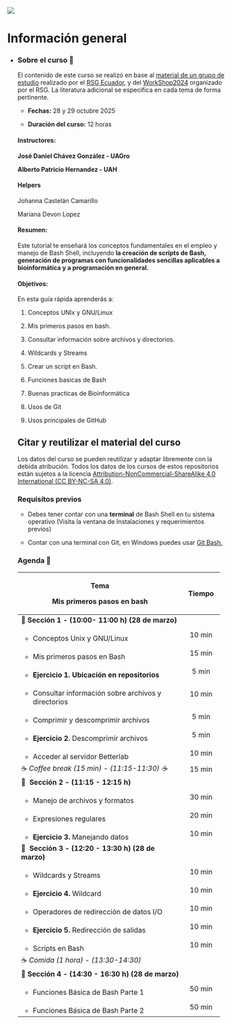 ::: {layout-ncol="2"}
![](images/cropped-LogoRSG-MX.jpg)
:::

# Información general {.unnumbered}

-   ::: {.panel-tabset group="globalInfo"}
    ### Sobre el curso 📌

    El contenido de este curso se realizó en base al [material de un grupo de estudio](https://github.com/RSG-Ecuador/Grupo-De-Estudio-Linux-Bash) realizado por el [RSG Ecuador](https://rsg-ecuador.github.io/unix.bioinfo.rsgecuador/README.html), y del [WorkShop2024](https://iscb-rsg-mexico.github.io/Workshop_Bash2024/) organizado por el RSG. La literatura adicional se especifica en cada tema de forma pertinente.

    -   **Fechas:** 28 y 29 octubre 2025

    -   **Duración del curso:** 12 horas

    #### **Instructores:**

    **José Daniel Chávez González - UAGro**

    **Alberto Patricio Hernandez - UAH**

    #### Helpers

    Johanna Castelán Camarillo

    Mariana Devon Lopez

    #### **Resumen:**

    Este tutorial te enseñará los conceptos fundamentales en el empleo y manejo de Bash Shell, incluyendo **la creación de scripts de Bash, generación de programas con funcionalidades sencillas aplicables a bioinformática y a programación en general.**

    #### **Objetivos:**

    En esta guía rápida aprenderás a:

    1.  Conceptos UNIx y GNU/Linux

    2.  Mis primeros pasos en bash.

    3.  Consultar información sobre archivos y directorios.

    4.  Wildcards y Streams

    5.  Crear un script en Bash.

    6.  Funciones basicas de Bash

    7.  Buenas practicas de Bioinformática

    8.  Usos de Git

    9.  Usos principales de GitHub

    ## Citar y reutilizar el material del curso

    Los datos del curso se pueden reutilizar y adaptar libremente con la debida atribución. Todos los datos de los cursos de estos repositorios están sujetos a la licencia [Attribution-NonCommercial-ShareAlike 4.0 International (CC BY-NC-SA 4.0)](https://creativecommons.org/licenses/by-nc-sa/4.0/).

    ### Requisitos previos

    -   Debes tener contar con una **terminal** de Bash Shell en tu sistema operativo (Visita la ventana de Instalaciones y requerimientos previos)

    -   Contar con una terminal con Git, en Windows puedes usar [Git Bash.](https://miguel-mx.github.io/2024-01-24-ccm-unam-swc/)

    ### Agenda 📆 {#agenda}

    +--------------------------------------------------------+------------+
    | Tema                                                   | Tiempo     |
    |                                                        |            |
    | **Mis primeros pasos en bash**                         |            |
    +========================================================+:==========:+
    | 🔷 **Sección** **1 - (10:00- 11:00 h) (28 de marzo)**  |            |
    +--------------------------------------------------------+------------+
    | -   Conceptos Unix y GNU/Linux                         | 10 min     |
    +--------------------------------------------------------+------------+
    | -   Mis primeros pasos en Bash                         | 15 min     |
    +--------------------------------------------------------+------------+
    | -   **Ejercicio 1. Ubicación en repositorios**         | 5 min      |
    +--------------------------------------------------------+------------+
    | -   Consultar información sobre archivos y directorios | 10 min     |
    +--------------------------------------------------------+------------+
    | -   Comprimir y descomprimir archivos                  | 5 min      |
    +--------------------------------------------------------+------------+
    | -   **Ejercicio 2.** Descomprimir archivos             | 5 min      |
    +--------------------------------------------------------+------------+
    | -   Acceder al servidor Betterlab                      | 10 min     |
    +--------------------------------------------------------+------------+
    | ☕ *Coffee break (15 min) - (11:15-11:30) ☕*          | 15 min     |
    +--------------------------------------------------------+------------+
    | 🔷  **Sección** **2 - (11:15 - 12:15 h)**              |            |
    +--------------------------------------------------------+------------+
    | -   Manejo de archivos y formatos                      | 30 min     |
    +--------------------------------------------------------+------------+
    | -   Expresiones regulares                              | 20 min     |
    +--------------------------------------------------------+------------+
    | -   **Ejercicio 3.** Manejando datos                   | 10 min     |
    +--------------------------------------------------------+------------+
    | 🔷  **Sección 3 - (12:20 - 13:30 h) (28 de marzo)**    |            |
    +--------------------------------------------------------+------------+
    | -   Wildcards y Streams                                | 10 min     |
    +--------------------------------------------------------+------------+
    | -   **Ejercicio 4.** Wildcard                          | 10 min     |
    +--------------------------------------------------------+------------+
    | -   Operadores de redirección de datos I/O             | 10 min     |
    +--------------------------------------------------------+------------+
    | -   **Ejercicio 5.** Redirección de salidas            | 10 min     |
    +--------------------------------------------------------+------------+
    | -   Scripts en Bash                                    | 10 min     |
    +--------------------------------------------------------+------------+
    | ☕ *Comida (1 hora) - (13:30-14:30)*                   |            |
    +--------------------------------------------------------+------------+
    | 🔷 **Sección 4 - (14:30 - 16:30 h) (28 de marzo)**     |            |
    +--------------------------------------------------------+------------+
    | -   Funciones Básica de Bash Parte 1                   | 50 min     |
    +--------------------------------------------------------+------------+
    | -   Funciones Básica de Bash Parte 2                   | 50 min     |
    +--------------------------------------------------------+------------+
    :::
